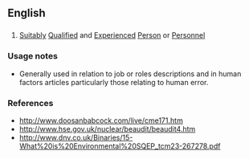 ==English==

==={{initialism-old|en}}===
{{head|en}}

# {{context|British|lang=en}} [[suitably|Suitably]] [[qualified|Qualified]] and [[experienced|Experienced]] [[person|Person]] or [[personnel|Personnel]]

===Usage notes===
* Generally used in relation to job or roles descriptions and in human factors articles particularly those relating to human error.

===References===
* http://www.doosanbabcock.com/live/cme171.htm
* http://www.hse.gov.uk/nuclear/beaudit/beaudit4.htm
* http://www.dnv.co.uk/Binaries/15-What%20is%20Environmental%20SQEP_tcm23-267278.pdf